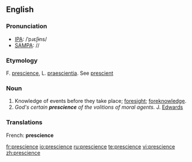 ==English==

===Pronunciation===
*[[IPA]]: /ˈpɹɛʃɨns/
*[[SAMPA]]: //
===Etymology===
F. [[prescience]], L. [[praescientia]]. See [[prescient]]

===Noun===
{{en-noun}}

#Knowledge of events before they take place; [[foresight]]; [[foreknowledge]].
#''God's certain '''prescience''' of the volitions of moral agents.'' J. [[Edwards]]

===Translations===
French: '''prescience'''

[[fr:prescience]]
[[io:prescience]]
[[ru:prescience]]
[[te:prescience]]
[[vi:prescience]]
[[zh:prescience]]
